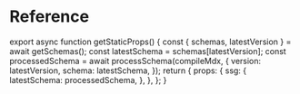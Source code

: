 
# Reference

export async function getStaticProps() {
  const { schemas, latestVersion } = await getSchemas();
  const latestSchema = schemas[latestVersion];
  const processedSchema = await processSchema(compileMdx, {
    version: latestVersion,
    schema: latestSchema,
  });
  return {
    props: {
      ssg: {
        latestSchema: processedSchema,
      },
    },
  };
}

<LatestSchemaReference />
